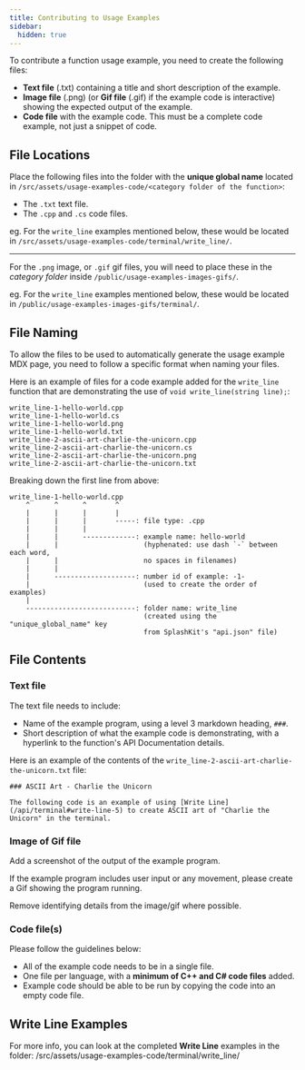 ```yaml
---
title: Contributing to Usage Examples
sidebar:
  hidden: true
---
```


To contribute a function usage example, you need to create the following files:

- **Text file** (.txt) containing a title and short description of the example.
- **Image file** (.png) (or **Gif file** (.gif) if the example code is interactive) showing the expected output of the example.
- **Code file** with the example code. This must be a complete code example, not just a snippet of code.

## File Locations

Place the following files into the folder with the **unique global name** located in `/src/assets/usage-examples-code/<category folder of the function>`:

- The `.txt` text file.
- The `.cpp` and `.cs` code files.

eg. For the `write_line` examples mentioned below, these would be located in `/src/assets/usage-examples-code/terminal/write_line/`.

---

For the `.png` image, or `.gif` gif files, you will need to place these in the *category folder* inside `/public/usage-examples-images-gifs/`.

eg. For the `write_line` examples mentioned below, these would be located in `/public/usage-examples-images-gifs/terminal/`.

## File Naming

To allow the files to be used to automatically generate the usage example MDX page, you need to follow a specific format when naming your files.

Here is an example of files for a code example added for the `write_line` function that are demonstrating the use of `void write_line(string line);`:

```plaintext
write_line-1-hello-world.cpp
write_line-1-hello-world.cs
write_line-1-hello-world.png
write_line-1-hello-world.txt
write_line-2-ascii-art-charlie-the-unicorn.cpp
write_line-2-ascii-art-charlie-the-unicorn.cs
write_line-2-ascii-art-charlie-the-unicorn.png
write_line-2-ascii-art-charlie-the-unicorn.txt
```

Breaking down the first line from above:

```plaintext
write_line-1-hello-world.cpp
    ^      ^      ^       ^
    |      |      |       |
    |      |      |       -----: file type: .cpp
    |      |      |
    |      |      -------------: example name: hello-world
    |      |                     (hyphenated: use dash `-` between each word,
    |      |                     no spaces in filenames)
    |      |
    |      --------------------: number id of example: -1-
    |                            (used to create the order of examples)
    |
    ---------------------------: folder name: write_line
                                 (created using the "unique_global_name" key
                                 from SplashKit's "api.json" file)
```

## File Contents

### Text file

The text file needs to include:

- Name of the example program, using a level 3 markdown heading, `###`.
- Short description of what the example code is demonstrating, with a hyperlink to the function's API Documentation details.

Here is an example of the contents of the `write_line-2-ascii-art-charlie-the-unicorn.txt` file:

```plaintext
### ASCII Art - Charlie the Unicorn

The following code is an example of using [Write Line](/api/terminal#write-line-5) to create ASCII art of "Charlie the Unicorn" in the terminal.
```

### Image of Gif file

Add a screenshot of the output of the example program.

If the example program includes user input or any movement, please create a Gif showing the program running.

Remove identifying details from the image/gif where possible.

### Code file(s)

Please follow the guidelines below:

- All of the example code needs to be in a single file.
- One file per language, with a **minimum of C++ and C# code files** added.
- Example code should be able to be run by copying the code into an empty code file.

## Write Line Examples

For more info, you can look at the completed **Write Line** examples in the folder: /src/assets/usage-examples-code/terminal/write_line/
